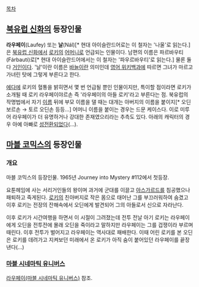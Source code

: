 [[목차]]
== [[북유럽 신화]]의 등장인물 ==
'''라우페이'''(Laufey) 또는 '''날'''(Nál)[* 현대 아이슬란드어로는 이 철자는 '나울'로 읽는다.]은 [[북유럽 신화]]에서 [[로키]]의 [[어머니]]로 언급되는 인물이다. 남편의 이름은 파르바우티(Fárbauti)로[* 현대 아이슬란드어에서는 이 철자는 '파우르바우티'로 읽는다.] 물론 둘 다 [[거인]]이다. '날'이란 이름은 [[바늘]]이란 의미인데 [[영어 위키백과]]에 따르면 그녀가 마르고 가녀린 탓에 그렇게 부른다고 한다.

[[에다]]에 로키의 혈통을 밝히면서 몇 번 언급될 뿐인 인물이지만, 특이할 점이라면 로키가 소개될 때 로키 라우페이야르손 즉 '라우페이의 아들 로키'라고 부른다는 점. 북유럽의 작명법에서 자기 [[이름]] 뒤에 부모 이름을 댈 때는 대개는 아버지의 이름을 붙이지[* 오딘 보르손 → 토르 오딘손 등등...] 어머니 이름을 붙이는 경우는 드문 케이스다. 이로 미루어 라우페이가 더 유명하거나 강대한 존재였으리라는 추측도 있다. 아래의 캐릭터의 경우 아예 아빠로 [[성전환]]되었다(...).

== [[마블 코믹스]]의 등장인물 ==
=== 개요 ===
마블 코믹스의 등장인물. 1965년 Journey into Mystery #112에서 첫등장.

요툰헤임에 사는 서리거인들의 왕이며 과거에 군대를 이끌고 [[아스가르드]]를 침공했으나 패퇴하고 죽게된다. [[로키(마블 코믹스)|로키]]의 친아버지로 작은 몸으로 태어난 그를 부끄러워하여 숨겼고 이후 로키는 전장의 잔해속에서 오딘에게 발견되어 그의 아들로서 신으로 자라난다.

이후 로키가 시간여행을 하면서 이 시절이 그려졌는데 전투 전날 아기 로키는 라우페이에게 오딘을 전투전에 몰래 오딘을 죽이라고 말하지만 라우페이는 그를 겁쟁이라 부르며 때린다. 이후 전투가 벌어지고 라우페이는 역사대로 패배한다. 이때 어린 로키를 본 오딘은 로키를 데려가고 지켜보던 미래에서 온 로키가 아직 숨이 붙어있던 라우페이를 끝장낸다(...)

=== [[마블 시네마틱 유니버스]] ===
[[라우페이(마블 시네마틱 유니버스)]] 참조.
